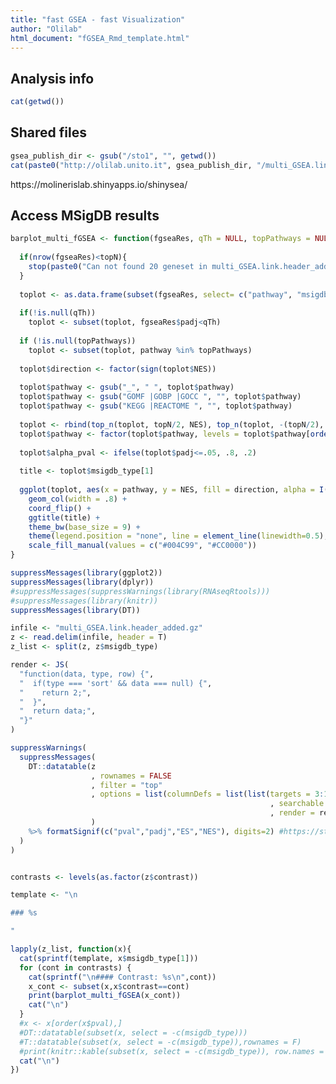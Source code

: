 ```yaml
---
title: "fast GSEA - fast Visualization"
author: "Olilab"
html_document: "fGSEA_Rmd_template.html"
---
```


## Analysis info

```r
cat(getwd())
```


## Shared files

```r
gsea_publish_dir <- gsub("/sto1", "", getwd())
cat(paste0("http://olilab.unito.it", gsea_publish_dir, "/multi_GSEA.link.header_added.xlsx"))
```

https://molinerislab.shinyapps.io/shinysea/


## Access MSigDB results {.tabset .tabset-pills}

```r
barplot_multi_fGSEA <- function(fgseaRes, qTh = NULL, topPathways = NULL, topN = 20){
  
  if(nrow(fgseaRes)<topN){
    stop(paste0("Can not found 20 geneset in multi_GSEA.link.header_added.gz\n\tcontrast: ", unique(fgseaRes$contrast), "\n\tmsigdb: ", unique(fgseaRes$msigdb_type)))
  }
 
  toplot <- as.data.frame(subset(fgseaRes, select= c("pathway", "msigdb_type", "NES", "pval", "padj")))
  
  if(!is.null(qTh))
    toplot <- subset(toplot, fgseaRes$padj<qTh)
  
  if (!is.null(topPathways)) 
    toplot <- subset(toplot, pathway %in% topPathways)
  
  toplot$direction <- factor(sign(toplot$NES))
  
  toplot$pathway <- gsub("_", " ", toplot$pathway)
  toplot$pathway <- gsub("GOMF |GOBP |GOCC ", "", toplot$pathway)
  toplot$pathway <- gsub("KEGG |REACTOME ", "", toplot$pathway)
  
  toplot <- rbind(top_n(toplot, topN/2, NES), top_n(toplot, -(topN/2), NES))
  toplot$pathway <- factor(toplot$pathway, levels = toplot$pathway[order(toplot$NES)])
  
  toplot$alpha_pval <- ifelse(toplot$padj<=.05, .8, .2)
  
  title <- toplot$msigdb_type[1]
  
  ggplot(toplot, aes(x = pathway, y = NES, fill = direction, alpha = I(alpha_pval))) + 
    geom_col(width = .8) + 
    coord_flip() + 
    ggtitle(title) + 
    theme_bw(base_size = 9) + 
    theme(legend.position = "none", line = element_line(linewidth=0.5), axis.line = element_line(linewidth=0.25), panel.grid.major = element_line(linewidth=0.25), panel.grid.minor = element_blank(), strip.background = element_rect(fill = NA), plot.title = element_text(size = 8, hjust = 0.5, face = "plain")) + 
    scale_fill_manual(values = c("#004C99", "#CC0000"))
}
```



```r
suppressMessages(library(ggplot2))
suppressMessages(library(dplyr))
#suppressMessages(suppressWarnings(library(RNAseqRtools)))
#suppressMessages(library(knitr))
suppressMessages(library(DT))

infile <- "multi_GSEA.link.header_added.gz"
z <- read.delim(infile, header = T)
z_list <- split(z, z$msigdb_type)

render <- JS(
  "function(data, type, row) {",
  "  if(type === 'sort' && data === null) {",
  "    return 2;",
  "  }",
  "  return data;",
  "}"
)

suppressWarnings(
  suppressMessages(
    DT::datatable(z
                  , rownames = FALSE
                  , filter = "top"
                  , options = list(columnDefs = list(list(targets = 3:10
                                                          , searchable = FALSE
                                                          , render = render)))
                  )
    %>% formatSignif(c("pval","padj","ES","NES"), digits=2) #https://stackoverflow.com/questions/49634329/how-to-force-scientific-notation-with-renderdt
  )
)


contrasts <- levels(as.factor(z$contrast))

template <- "\n

### %s

"

lapply(z_list, function(x){
  cat(sprintf(template, x$msigdb_type[1]))
  for (cont in contrasts) {
    cat(sprintf("\n#### Contrast: %s\n",cont))
    x_cont <- subset(x,x$contrast==cont)
    print(barplot_multi_fGSEA(x_cont))
    cat("\n")
  }
  #x <- x[order(x$pval),]
  #DT::datatable(subset(x, select = -c(msigdb_type)))
  #T::datatable(subset(x, select = -c(msigdb_type)),rownames = F)
  #print(knitr::kable(subset(x, select = -c(msigdb_type)), row.names = F))
  cat("\n")
})

```




